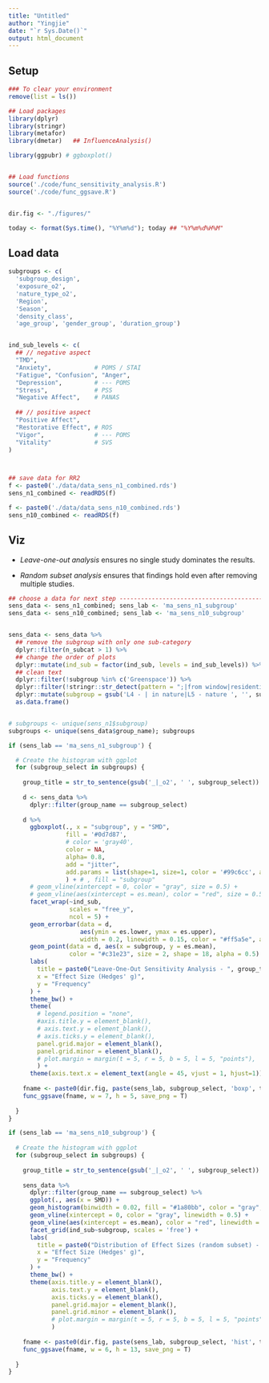 ```yaml
---
title: "Untitled"
author: "Yingjie"
date: "`r Sys.Date()`"
output: html_document
---
```




## Setup 

```r

### To clear your environment
remove(list = ls())

## Load packages
library(dplyr)
library(stringr)
library(metafor)
library(dmetar)   ## InfluenceAnalysis()

library(ggpubr) # ggboxplot()


## Load functions 
source('./code/func_sensitivity_analysis.R')
source('./code/func_ggsave.R')


dir.fig <- "./figures/"

today <- format(Sys.time(), "%Y%m%d"); today ## "%Y%m%d%H%M"
```





## Load data

```r

subgroups <- c(
  'subgroup_design',
  'exposure_o2',
  'nature_type_o2', 
  'Region',
  'Season',
  'density_class',
  'age_group', 'gender_group', 'duration_group')


ind_sub_levels <- c(
  ## // negative aspect
  "TMD", 
  "Anxiety",            # POMS / STAI
  "Fatigue", "Confusion", "Anger", 
  "Depression",         # --- POMS
  "Stress",             # PSS
  "Negative Affect",    # PANAS
  
  ## // positive aspect 
  "Positive Affect",
  "Restorative Effect", # ROS
  "Vigor",              # --- POMS
  "Vitality"            # SVS
)



## save data for RR2
f <- paste0('./data/data_sens_n1_combined.rds')
sens_n1_combined <- readRDS(f)

f <- paste0('./data/data_sens_n10_combined.rds')
sens_n10_combined <- readRDS(f)

```



## Viz

  * *Leave-one-out analysis* ensures no single study dominates the results.
  
  * *Random subset analysis* ensures that findings hold even after removing multiple studies.
  

```r

## choose a data for next step -----------------------------------------------------------
sens_data <- sens_n1_combined; sens_lab <- 'ma_sens_n1_subgroup'
sens_data <- sens_n10_combined; sens_lab <- 'ma_sens_n10_subgroup'


sens_data <- sens_data %>%
  ## remove the subgroup with only one sub-category
  dplyr::filter(n_subcat > 1) %>%
  ## change the order of plots
  dplyr::mutate(ind_sub = factor(ind_sub, levels = ind_sub_levels)) %>%
  ## clean text
  dplyr::filter(!subgroup %in% c('Greenspace')) %>%
  dplyr::filter(!stringr::str_detect(pattern = ";|from window|residential|participatory", string = subgroup)) %>%
  dplyr::mutate(subgroup = gsub('L4 - | in nature|L5 - nature ', '', subgroup)) %>%
  as.data.frame()


# subgroups <- unique(sens_n1$subgroup)
subgroups <- unique(sens_data$group_name); subgroups

```



```r

if (sens_lab == 'ma_sens_n1_subgroup') {

  # Create the histogram with ggplot
  for (subgroup_select in subgroups) {
    
    group_title = str_to_sentence(gsub('_|_o2', ' ', subgroup_select)) %>% trimws()
  
    d <- sens_data %>%
      dplyr::filter(group_name == subgroup_select) 
    
    d %>% 
      ggboxplot(., x = "subgroup", y = "SMD", 
                fill = '#0d7d87', 
                # color = 'gray40', 
                color = NA, 
                alpha= 0.8,
                add = "jitter", 
                add.params = list(shape=1, size=1, color = '#99c6cc', alpha=0.8)
                ) + # , fill = "subgroup"
      # geom_vline(xintercept = 0, color = "gray", size = 0.5) +
      # geom_vline(aes(xintercept = es.mean), color = "red", size = 0.5) +
      facet_wrap(~ind_sub, 
                 scales = "free_y",
                 ncol = 5) + 
      geom_errorbar(data = d, 
                    aes(ymin = es.lower, ymax = es.upper), 
                    width = 0.2, linewidth = 0.15, color = "#ff5a5e", alpha = 0.5) +  # Confidence intervals
      geom_point(data = d, aes(x = subgroup, y = es.mean), 
                 color = "#c31e23", size = 2, shape = 18, alpha = 0.5)  + # Red diamonds for mean points
      labs(
        title = paste0("Leave-One-Out Sensitivity Analysis - ", group_title),
        x = "Effect Size (Hedges' g)",
        y = "Frequency"
      ) +
      theme_bw() +
      theme(
        # legend.position = "none",
        #axis.title.y = element_blank(),
        # axis.text.y = element_blank(),
        # axis.ticks.y = element_blank(),
        panel.grid.major = element_blank(),
        panel.grid.minor = element_blank(),
        # plot.margin = margin(t = 5, r = 5, b = 5, l = 5, "points"),
        ) +
      theme(axis.text.x = element_text(angle = 45, vjust = 1, hjust=1)) 
    
    fname <- paste0(dir.fig, paste(sens_lab, subgroup_select, 'boxp', today, sep = '_'), '.png'); print(fname)
    func_ggsave(fname, w = 7, h = 5, save_png = T)
    
  }
} 

```







```r

if (sens_lab == 'ma_sens_n10_subgroup') {
  
  # Create the histogram with ggplot
  for (subgroup_select in subgroups) {
    
    group_title = str_to_sentence(gsub('_|_o2', ' ', subgroup_select)) %>% trimws()
  
    sens_data %>%
      dplyr::filter(group_name == subgroup_select) %>%
      ggplot(., aes(x = SMD)) +
      geom_histogram(binwidth = 0.02, fill = "#1a80bb", color = "gray", linewidth = 0.01, alpha = 0.7) +
      geom_vline(xintercept = 0, color = "gray", linewidth = 0.5) +
      geom_vline(aes(xintercept = es.mean), color = "red", linewidth = 0.5) +
      facet_grid(ind_sub~subgroup, scales = 'free') + 
      labs(
        title = paste0("Distribution of Effect Sizes (random subset) - ", group_title),
        x = "Effect Size (Hedges' g)",
        y = "Frequency"
      ) +
      theme_bw() +
      theme(axis.title.y = element_blank(),
            axis.text.y = element_blank(),
            axis.ticks.y = element_blank(),
            panel.grid.major = element_blank(),
            panel.grid.minor = element_blank(),
            # plot.margin = margin(t = 5, r = 5, b = 5, l = 5, "points"),
            )
    
    fname <- paste0(dir.fig, paste(sens_lab, subgroup_select, 'hist', today, sep = '_'), '.png'); print(fname)
    func_ggsave(fname, w = 6, h = 13, save_png = T)
    
  }
}

```

